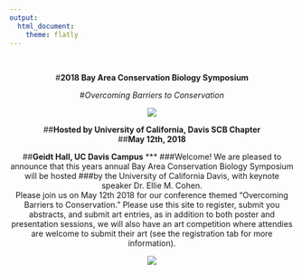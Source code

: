 ```yaml
---
output: 
  html_document:
    theme: flatly
---
```

<br>

<center>#**2018 Bay Area Conservation Biology Symposium**
<center>#*Overcoming Barriers to Conservation*

<center>![](pics/scb.png)

<center>##**Hosted by University of California, Davis SCB Chapter**
<center>##**May 12th, 2018**
<center>##**Geidt Hall, UC Davis Campus**
***
###Welcome! We are pleased to announce that this years annual Bay Area Conservation Biology Symposium will be hosted
###by the University of California Davis, with keynote speaker Dr. Ellie M. Cohen. 
<br>
Please join us on May 12th 2018 for our conference themed "Overcoming Barriers to Conservation." Please use this site to register, submit you abstracts, and submit art entries, as in addition to both poster and presentation sessions, we will also have an art competition where attendies are welcome to submit their art (see the registration tab for more information). 

<center>![](pics/flowers.JPG)
